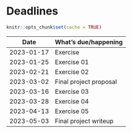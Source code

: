# Deadlines {- #deadlines}

```r
knitr::opts_chunk$set(cache = TRUE)
```

| Date      | What's due/happening |
|-----------|----------------------|
| 2023-01-17   | Exercise |
| 2023-01-25 | Exercise 01 |
| 2023-02-21  | Exercise 02 |
| 2023-03-02 | Final project proposal |
| 2023-03-16  | Exercise 03 |
| 2023-03-28  | Exercise 04 |
| 2023-04-13 | Exercise 05 |
| 2023-05-03  | Final project writeup |